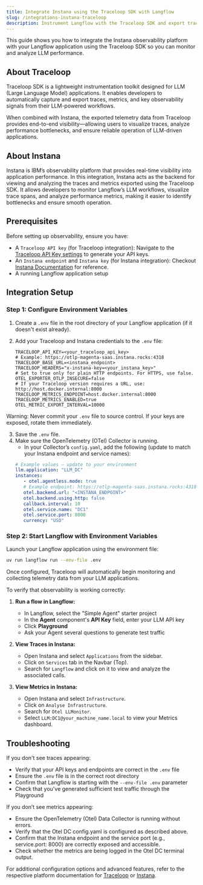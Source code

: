 ```yaml
---
title: Integrate Instana using the Traceloop SDK with Langflow
slug: /integrations-instana-traceloop
description: Instrument Langflow with the Traceloop SDK and export traces and metrics to Instana using OpenTelemetry.
---
```


This guide shows you how to integrate the Instana observability platform with your Langflow application using the Traceloop SDK so you can monitor and analyze LLM performance.
## About Traceloop

Traceloop SDK is a lightweight instrumentation toolkit designed for LLM (Large Language Model) applications. It enables developers to automatically capture and export traces, metrics, and key observability signals from their LLM-powered workflows.

When combined with Instana, the exported telemetry data from Traceloop provides end-to-end visibility—allowing users to visualize traces, analyze performance bottlenecks, and ensure reliable operation of LLM-driven applications.

## About Instana

Instana is IBM’s observability platform that provides real-time visibility into application performance. In this integration, Instana acts as the backend for viewing and analyzing the traces and metrics exported using the Traceloop SDK. It allows developers to monitor Langflow’s LLM workflows, visualize trace spans, and analyze performance metrics, making it easier to identify bottlenecks and ensure smooth operation.

## Prerequisites

Before setting up observability, ensure you have:
- A `Traceloop API key` (for Traceloop integration): Navigate to the [Traceloop API Key settings](https://app.traceloop.com/settings/api-keys) to generate  your API keys.
- An `Instana endpoint` and `Instana key` (for Instana integration): Checkout [Instana Documentation](https://www.ibm.com/docs/en/instana-observability/1.0.302) for reference.
- A running Langflow application setup

## Integration Setup
### Step 1: Configure Environment Variables
1. Create a `.env` file in the root directory of your Langflow application (if it doesn't exist already).
2. Add your Traceloop and Instana credentials to the `.env` file:

   ```dotenv
   TRACELOOP_API_KEY=<your_traceloop_api_key>
   # Example: https://otlp-magenta-saas.instana.rocks:4318
   TRACELOOP_BASE_URL=<instana_endpoint>
   TRACELOOP_HEADERS="x-instana-key=<your_instana_key>"
   # Set to true only for plain HTTP endpoints. For HTTPS, use false.
   OTEL_EXPORTER_OTLP_INSECURE=false
   # If your Traceloop version requires a URL, use: http://host.docker.internal:8000
   TRACELOOP_METRICS_ENDPOINT=host.docker.internal:8000
   TRACELOOP_METRICS_ENABLED=true
   OTEL_METRIC_EXPORT_INTERVAL=10000
   ```

Warning: Never commit your `.env` file to source control. If your keys are exposed, rotate them immediately.

3. Save the `.env` file.
4. Make sure the OpenTelemetry (OTel) Collector is running.
   - In your Collector’s `config.yaml`, add the following (update to match your Instana endpoint and service names):
   ```yaml
   # Example values — update to your environment
   llm.application: "LLM_DC"
   instances:
      - otel.agentless.mode: true
      # Example endpoint: https://otlp-magenta-saas.instana.rocks:4318
      otel.backend.url: "<INSTANA_ENDPOINT>"
      otel.backend.using.http: false
      callback.interval: 10
      otel.service.name: "DC1"
      otel.service.port: 8000
      currency: "USD"
   ```

### Step 2: Start Langflow with Environment Variables
Launch your Langflow application using the environment file:
```bash
uv run langflow run --env-file .env
```

Once configured, Traceloop will automatically begin monitoring and collecting telemetry data from your LLM applications.

To verify that observability is working correctly:

1. **Run a flow in Langflow:**
   - In Langflow, select the "Simple Agent" starter project
   - In the **Agent** component's **API Key** field, enter your LLM API key
   - Click **Playground**
   - Ask your Agent several questions to generate test traffic

2. **View Traces in Instana:**
   - Open Instana and select `Applications` from the sidebar.
   - Click on `Services` tab in the Navbar (Top).
   - Search for `Langflow` and click on it to view and analyze the associated calls.

3. **View Metrics in Instana:**
   - Open Instana and select `Infrastructure`.
   - Click on `Analyse Infrastructure`.
   - Search for `Otel LLMonitor`.
   - Select `LLM:DC1@your_machine_name.local` to view your Metrics dashboard.

## Troubleshooting

If you don't see traces appearing:
- Verify that your API keys and endpoints are correct in the `.env` file
- Ensure the `.env` file is in the correct root directory
- Confirm that Langflow is starting with the `--env-file .env` parameter
- Check that you've generated sufficient test traffic through the Playground

If you don’t see metrics appearing:
- Ensure the OpenTelemetry (Otel) Data Collector is running without errors.
- Verify that the Otel DC config.yaml is configured as described above.
- Confirm that the Instana endpoint and the service port (e.g., service.port: 8000) are correctly exposed and accessible.
- Check whether the metrics are being logged in the Otel DC terminal output.

For additional configuration options and advanced features, refer to the respective platform documentation for [Traceloop](https://www.traceloop.com/docs/introduction) or [Instana](https://www.ibm.com/docs/en/instana-observability/current).